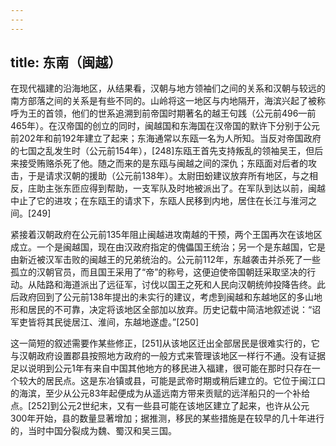 ```yaml
---
---
---
```

title: 东南（闽越）
---



在现代福建的沿海地区，从结果看，汉朝与地方领袖们之间的关系和汉朝与较远的南方部落之间的关系是有些不同的。山岭将这一地区与内地隔开，海滨兴起了被称呼为王的首领，他们的世系追溯到前帝国时期著名的越王句践（公元前496—前465年）。在汉帝国的创立的同时，闽越国和东海国在汉帝国的默许下分别于公元前202年和前192年建立了起来；东海通常以东瓯一名为人所知。当反对帝国政府的七国之乱发生时（公元前154年），[248]东瓯王首先支持叛乱的领袖吴王，但后来接受贿赂杀死了他。随之而来的是东瓯与闽越之间的深仇；东瓯面对后者的攻击，于是请求汉朝的援助（公元前138年）。太尉田蚡建议放弃所有地区，与之相反，庄助主张东匝应得到帮助，一支军队及时地被派出了。在军队到达以前，闽越中止了它的进攻；在东瓯王的请求下，东瓯人民移到内地，居住在长江与淮河之间。[249]

紧接着汉朝政府在公元前135年阻止闽越进攻南越的干预，两个王国再次在该地区成立。一个是闽越国，现在由汉政府指定的傀儡国王统治；另一个是东越国，它是由新近被汉军击败的闽越王的兄弟统治的。公元前112年，东越袭击并杀死了一些孤立的汉朝官员，而且国王采用了“帝”的称号，这便迫使帝国朝廷采取坚决的行动。从陆路和海道派出了远征军，讨伐以国王之死和人民向汉朝统帅投降告终。此后政府回到了公元前138年提出的未实行的建议，考虑到闽越和东越地区的多山地形和居民的不可靠，决定将该地区全部加以放弃。历史记载中简洁地叙述说：“诏军吏皆将其民徙居江、淮间，东越地遂虚。”[250]

这一简短的叙述需要作某些修正，[251]从该地区迁出全部居民是很难实行的，它与汉朝政府设置郡县按照地方政府的一般方式来管理该地区一样行不通。没有证据足以说明到公元1年有来自中国其他地方的移民进入福建，很可能在那时只存在一个较大的居民点。这是东冶镇或县，可能是武帝时期或稍后建立的。它位于闽江口的海滨，至少从公元83年起便成为从遥远南方带来贡赋的远洋船只的一个补给点。[252]到公元2世纪末，又有一些县可能在该地区建立了起来，也许从公元300年开始，县的数量显著增加；据推测，移民的某些措施是在较早的几十年进行的，当时中国分裂成为魏、蜀汉和吴三国。